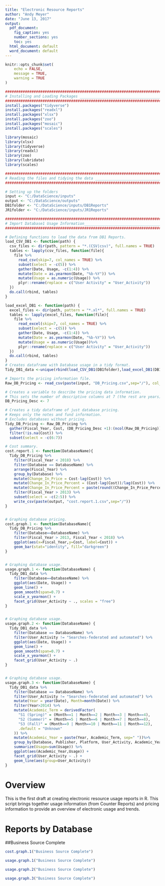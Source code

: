 ```yaml
---
title: "Electronic Resource Reports"
author: "Andy Meyer"
date: "June 13, 2017"
output:
  pdf_document: 
    fig_caption: yes
    number_sections: yes
    toc: yes
  html_document: default
  word_document: default
---
```


```r
knitr::opts_chunk$set(
	echo = FALSE,
	message = TRUE,
	warning = TRUE
)
```

```r
###############################################################################
# Installing and Loading Packages _____________________________________________
###############################################################################
install.packages("tidyverse")
install.packages("readxl")
install.packages("xlsx")
install.packages("zoo")
install.packages("mosaic")
install.packages("scales")

```

```r
library(mosaic)
library(xlsx)
library(tidyverse)
library(readxl)
library(zoo)
library(lubridate)
library(scales)
```

```r
###############################################################################
# Reading the files and tidying the data ______________________________________
###############################################################################

# Setting up the folders
input <- "C:/DataScience/inputs"
output <- "C:/DataScience/outputs"
DB1folder <- "C:/DataScience/inputs/DB1Reports"
JR1folder <- "C:/DataScience/inputs/JR1Reports"

###############################################################################
# Import Database1 Usage Information___________________________________________
###############################################################################

# Defining functions to load the data from DB1 Reports.
load_CSV_DB1 <- function(path) { 
  csv_files <- dir(path, pattern = "*.(CSV|csv)", full.names = TRUE)
  tables <- lapply(csv_files, function(file){
    file %>%
      read_csv(skip=7, col_names = TRUE) %>%
      subset(select = -c(5)) %>%
      gather(Date, Usage, -c(1:4)) %>%
      mutate(Date = as.yearmon(Date, "%b-%Y")) %>%
      mutate(Usage = as.numeric(Usage)) %>%
      plyr::rename(replace = c("User Activity" = "User_Activity"))
  })
  do.call(rbind, tables)
}

load_excel_DB1 <- function(path) { 
  excel_files <- dir(path, pattern = "*.xl*", full.names = TRUE)
  tables <- lapply(excel_files, function(file){
    file %>%
      read_excel(skip=7, col_names = TRUE) %>%
      subset(select = -c(5)) %>%
      gather(Date, Usage, -c(1:4)) %>%
      mutate(Date = as.yearmon(Date, "%b-%Y")) %>%
      mutate(Usage = as.numeric(Usage))%>%
      plyr::rename(replace = c("User Activity" = "User_Activity"))
  })
  do.call(rbind, tables)
}
# Creates dataframe with Database usage in a tidy format.
Tidy_DB1_data <-unique(rbind(load_CSV_DB1(DB1folder),load_excel_DB1(DB1folder)))
```

```r
# Imports the pricing information file.
Raw_DB_Pricing <- read_csv(paste(input, "DB_Pricing.csv",sep="/"), col_names = TRUE)

# Creates a variable to describe the pricing data information. 
# This sets the number of descriptive columns at 7 (the rest are years)
DB_Pricing_Desc <- 7

# Creates a tidy dataframe of just database pricing.
# Keeps only the notes and fund information.
# Excludes databases without pricing.
Tidy_DB_Pricing <- Raw_DB_Pricing %>%
  gather(Fiscal_Year, Cost, (DB_Pricing_Desc +1):(ncol(Raw_DB_Pricing))) %>%
  filter(!is.na(Cost)) %>%
  subset(select = -c(6:7))

```

```r
# Cost summary.
cost.report.1 <- function(DatabaseName){
  Tidy_DB_Pricing %>%
    filter(Fiscal_Year < 2018) %>%
    filter(Database == DatabaseName) %>%
    arrange(Fiscal_Year) %>%
    group_by(Database) %>%
    mutate(Change_In_Price = Cost-lag(Cost)) %>%
    mutate(Change_In_Price_Percent = (Cost-lag(Cost))/lag(Cost)) %>%
    mutate(Change_In_Price_Percent = paste(round((Change_In_Price_Percent * 100), digits=2),"%",sep="")) %>%
    filter(Fiscal_Year > 2013) %>%
    subset(select = -c(2:5)) %>%
    write_csv(paste(output, "cost.report.1.csv",sep="/"))
}


# Graphing database pricing.
cost.graph.1 <- function(DatabaseName){
  Tidy_DB_Pricing %>%
    filter(Database==DatabaseName) %>%
    filter(Fiscal_Year > 2013, Fiscal_Year < 2018) %>%
    ggplot(aes(x=Fiscal_Year,y=Cost, label=Cost)) +
    geom_bar(stat="identity", fill="darkgreen")
}


# Graphing database usage.
usage.graph.1 <- function(DatabaseName) {
  Tidy_DB1_data %>%
    filter(Database==DatabaseName) %>%
    ggplot(aes(Date, Usage)) +
    geom_line() +
    geom_smooth(span=0.7) +
    scale_x_yearmon() +
    facet_grid(User_Activity ~ ., scales = "free")
}


# Graphing database usage.
usage.graph.2 <- function(DatabaseName) {
  Tidy_DB1_data %>%
    filter(Database == DatabaseName) %>%
    filter(User_Activity != "Searches-federated and automated") %>%
    ggplot(aes(Date, Usage)) +
    geom_line() +
    geom_smooth(span=0.7) +
    scale_x_yearmon() +
    facet_grid(User_Activity ~ .)
}


# Graphing database usage.
usage.graph.3 <- function(DatabaseName) {
  Tidy_DB1_data %>%
    filter(Database == DatabaseName) %>%
    filter(User_Activity != "Searches-federated and automated") %>%
    mutate(Year = year(Date), Month=month(Date)) %>%
    filter(Year>2014) %>%
    mutate(Academic_Term = derivedFactor(
      "S1 (Spring)" = (Month==1 | Month==2 | Month==3 | Month==4),
      "S2 (Summer)" = (Month==5 | Month==6 | Month==7 | Month==8),
      "S3 (Fall)" = (Month==9 | Month==10 | Month==11 | Month==12),
      .default = "Unknown"
    )) %>%
    mutate(Academic_Year = paste(Year, Academic_Term, sep=" "))%>%
    group_by(Database, Publisher, Platform, User_Activity, Academic_Year) %>%
    summarize(Usage=sum(Usage)) %>%
    ggplot(aes(Academic_Year,Usage)) +
    facet_grid(User_Activity ~ .) + 
    geom_line(aes(group=User_Activity))
}

```

# Overview

This is the first draft at creating electronic resource usage reports in R. This script brings together usage information (from Counter Reports) and pricing information to provide an overview of electronic usage and trends.


\newpage
# Reports by Database
##Business Source Complete

```r
cost.graph.1("Business Source Complete")

```
```r
usage.graph.1("Business Source Complete")

```

```r
usage.graph.2("Business Source Complete")

```

```r

usage.graph.3("Business Source Complete")
```


